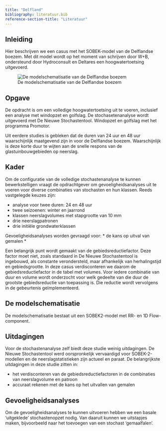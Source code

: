 ```yaml
---
title: "Delfland"
bibliography: literatuur.bib
reference-section-title: "Literatuur"
---
```


## Inleiding
Hier beschrijven we een casus met het SOBEK-model van de Delflandse boezem. Met dit model wordt op het moment van schrijven door W+B, ondersteund door Hydroconsult en Deltares een hoogwatertoetsing uitgevoerd.



![De modelschematisatie van de Delflandse boezem](img/delfland_model.png "Delfland")


## Opgave
De opdracht is om een volledige hoogwatertoetsing uit te voeren, inclusief een analyse met windopzet en golfslag. De stochasetenanalyse wordt uitgevoerd met De Nieuwe Stochastentool. Windopzet en golfslag met het programma Promotor.

Uit eerdere studies is gebleken dat de duren van 24 uur en 48 uur waarschijnlijk maatgevend zijn in voor de Delflandse boezem. Waarschijnlijk is deze korte duur te wijten aan de snelle respons van de glastuinbouwgebieden op neerslag.

## Kader
Om de configuratie van de volledige stochastenanalyse te kunnen bewerkstelligen vraagt de opdrachtgever om gevoeligheidsanalyses uit te voeren voor diverse combinaties van stochasten en hun klassen. Reeds vastgelegde keuzes zijn:

* analyse voor twee duren: 24 en 48 uur
* twee seizoenen: winter en jaarrond
* klassen neerslagvolumes met stapgrootte van 10 mm
* drie neerslagpatronen
* drie initiële grondwaterklassen 

Gevoeligheidsanalyses worden gevraagd voor:
* de kans op uitval van gemalen
* 

Een belangrijk punt wordt gemaakt van de gebiedsreductiefactor. Deze factor moet niet, zoals standaard in De Nieuwe Stochastentool is ingebouwd, als constante verondersteld, maar afhankelijk van herhalingstijd en gebiedsgrootte. In deze casus verdisconteren we daarom de gebiedsreductiefactor in de tabel met volumes. Voor iedere combinatie van duur en volume wordt onderzocht voor welk gedeelte van die duur de grootste gebiedsreductie van toepassing is. Die reductie wordt vervolgens in de gebeurtenis geïmplementeerd.


## De modelschematisatie
De modelschematisatie bestaat uit een SOBEK2-model met RR- en 1D Flow-component.

## Uitdagingen
Voor de stochastenanalyse zelf biedt deze studie weinig uitdagingen. De Nieuwe Stochastentool werd oorspronkelijk vervaardigd voor SOBEK-2-modellen en de neerslagstatistieken zijn actueel en paraat. De belangrijkste uitdagingen in deze studie zitten in:

* het verdisconteren van de gebiedsreductiefactoren in de combinaties van neerslagvolume en patroon
* accuraat rekenen met de kans op het uitvallen van gemalen

## Gevoeligheidsanalyses
Om de gevoeligheidsanalyses te kunnen uitvoeren hebben we een basale 'uitgeklede' stochastenopzet nodig. Van daaruit kunnen we uitstapjes maken, bijvoorbeeld naar het toevoegen van een stochast 'gemaalfalen'.










